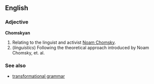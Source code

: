 ==English==

===Adjective===
'''Chomskyan'''

# Relating to the linguist and activist [[w:Noam Chomsky|Noam Chomsky]].
# (''linguistics'') Following the theoretical approach introduced by Noam Chomsky, et. al.

===See also===
*[[transformational grammar]]
